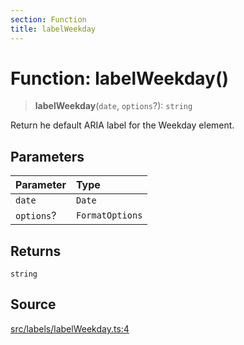 ```yaml
---
section: Function
title: labelWeekday
---
```


# Function: labelWeekday()

> **labelWeekday**(`date`, `options`?): `string`

Return he default ARIA label for the Weekday element.

## Parameters

| Parameter | Type |
| :------ | :------ |
| `date` | `Date` |
| `options`? | `FormatOptions` |

## Returns

`string`

## Source

[src/labels/labelWeekday.ts:4](https://github.com/gpbl/react-day-picker/blob/45cca307e/src/labels/labelWeekday.ts#L4)
